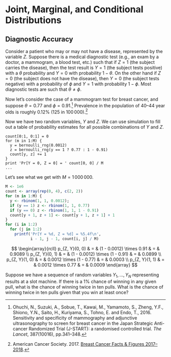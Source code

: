 # Joint, Marginal, and Conditional Distributions

## Diagnostic Accuracy

Consider a patient who may or may not have a disease, represented by
the variable $Z$.  Suppose there is a medical diagnostic test (e.g.,
an exam by a doctor, a mammogram, a blood test, etc.) such that if $Z
= 1$ (the subject carries the disease), then the test result is $Y =
1$ (the subject tests positive) with a $\theta$ probability and $Y =
0$ with probability $1 - \theta$.  On the other hand if $Z = 0$ (the
subject does not have the disease), then $Y = 0$ (the subject tests
negative) with a probability of $\phi$ and $Y = 1$ with probability $1
- \phi$.  Most diagnostic tests are such that $\theta \neq \phi$.

Now let's consider the case of a mammogram test for breast cancer, and
suppose $\theta = 0.77$ and $\phi = 0.91$.^[Ohuchi, N., Suzuki, A.,
Sobue, T., Kawai, M., Yamamoto, S., Zheng, Y.F., Shiono, Y.N., Saito,
H., Kuriyama, S., Tohno, E. and Endo, T., 2016. Sensitivity and
specificity of mammography and adjunctive ultrasonography to screen
for breast cancer in the Japan Strategic Anti-cancer Randomized Trial
(J-START): a randomised controlled trial. *The Lancet*, 387(10016),
pp.341--348.]  Prevalence in the population of 40--44 year olds is
roughly 0.12% (125 in $100\,000$).^[American Cancer Society.  2017.
[Breast Cancer Facts & Figures 2017--2018](https://www.cancer.org/content/dam/cancer-org/research/cancer-facts-and-statistics/breast-cancer-facts-and-figures/breast-cancer-facts-and-figures-2017-2018.pdf).]

Now we have two random variables, $Y$ and $Z$.  We can use simulation
to fill out a table of probability estimates for all possible
combinations of $Y$ and $Z$.

```
count[0:1, 0:1] = 0
for (m in 1:M) {
  y = bernoulli_rng(0.0012)
  z = bernoulli_rng(y == 1 ? 0.77 : 1 - 0.91)
  count[y, z] += 1
}
print 'Pr[Y = 0, Z = 0] = ' count[0, 0] / M
...
```

Let's see what we get with $M = 1\,000\,000$.

```r
M <- 1e6
count <- array(rep(0, 4), c(2, 2))
for (m in 1:M) {
  y <- rbinom(1, 1, 0.0012);
  if (y == 1) z <- rbinom(1, 1, 0.77)
  if (y == 0) z <- rbinom(1, 1, 1 - 0.91)
  count[y + 1, z + 1] <- count[y + 1, z + 1] + 1
}
for (i in 1:2)
  for (j in 1:2)
    printf('Pr[Y = %d, Z = %d] = %5.4f\n',
           i - 1, j - 1, count[i, j] / M)
```

$$
\begin{array}{rcll}
p_{Z, Y}(0, 0) & = & (1 - 0.0012) \times 0.91 & = & 0.9089
\\
p_{Z, Y}(0, 1) & = & (1 - 0.0012) \times (1 - 0.91) & = & 0.0899
\\
p_{Z, Y}(1, 0) & = & 0.0012 \times (1 - 0.77) & = & 0.0003
\\
p_{Z, Y}(1, 1) & = & 0.0012 \times 0.77 & = & 0.0009
\end{array}
$$


Suppose we have a sequence of random variables $Y_1, \ldots, Y_N$
representing results at a slot machine.  If there is a 1% chance of
winning in any given pull, what is the chance of winning twice in ten
pulls.  What is the chance of winning twice in ten pulls given that
you win at least once?